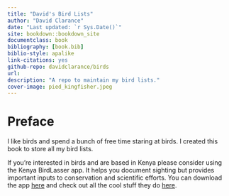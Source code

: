 ```yaml
--- 
title: "David's Bird Lists"
author: "David Clarance"
date: "Last updated: `r Sys.Date()`"
site: bookdown::bookdown_site
documentclass: book
bibliography: [book.bib]
biblio-style: apalike
link-citations: yes
github-repo: davidclarance/birds
url: 
description: "A repo to maintain my bird lists."
cover-image: pied_kingfisher.jpeg
---
```


# Preface {-}

I like birds and spend a bunch of free time staring at birds. I created this book to store all my bird lists. 

If you're interested in birds and are based in Kenya please consider using the Kenya BirdLasser app. It helps you document sighting but provides important inputs to conservation and scientific efforts. You can download the app [here](https://play.google.com/store/apps/details?id=com.lasser.birdlasserkenya&hl=en) and check out all the cool stuff they do [here](http://kenyabirdmap.adu.org.za/).

